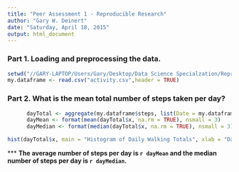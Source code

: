 ```yaml
---
title: "Peer Assessment 1 - Reproducible Research"
author: "Gary W. Deinert"
date: "Saturday, April 18, 2015"
output: html_document
---
```


### Part 1.  Loading and preprocessing the data.  

```r
setwd("//GARY-LAPTOP/Users/Gary/Desktop/Data Science Specialzation/Repr Research Peer Assignmt 1")
my.dataframe <- read.csv("activity.csv",header = TRUE)

```
### Part 2.  What is the mean total number of steps taken per day? 

```r
      dayTotal <- aggregate(my.dataframe$steps, list(Date = my.dataframe$date), sum)
      dayMean <- format(mean(dayTotal$x, na.rm = TRUE), nsmall = 3)
      dayMedian <- format(median(dayTotal$x, na.rm = TRUE), nsmall = 3)

hist(dayTotal$x, main = "Histogram of Daily Walking Totals", xlab = "Daily Steps per Day")

```

***  __The average number of steps per day is `r dayMean` and the median number of steps per day is `r dayMedian`.__

